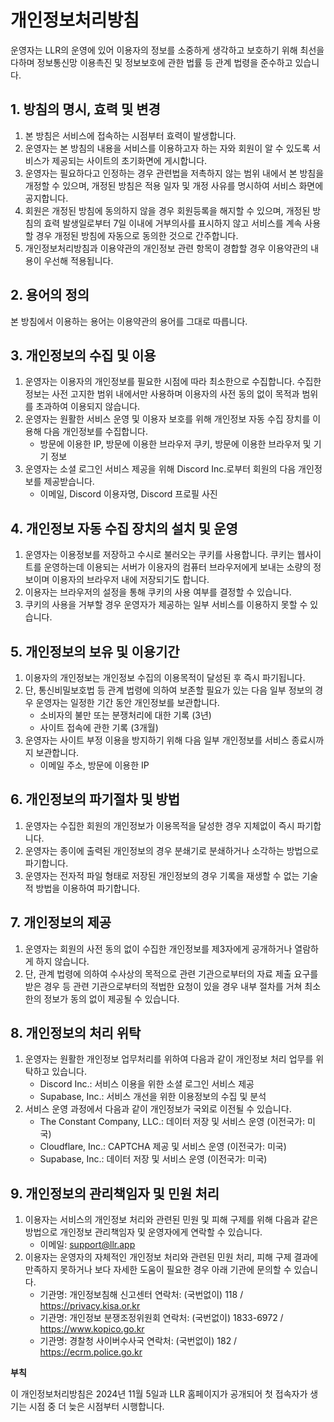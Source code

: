# 개인정보처리방침

운영자는 LLR의 운영에 있어 이용자의 정보를 소중하게 생각하고 보호하기 위해 최선을 다하며 정보통신망 이용촉진 및 정보보호에 관한 법률 등 관계 법령을 준수하고 있습니다.

## 1. 방침의 명시, 효력 및 변경

1. 본 방침은 서비스에 접속하는 시점부터 효력이 발생합니다.
2. 운영자는 본 방침의 내용을 서비스를 이용하고자 하는 자와 회원이 알 수 있도록 서비스가 제공되는 사이트의 초기화면에 게시합니다.
3. 운영자는 필요하다고 인정하는 경우 관련법을 저촉하지 않는 범위 내에서 본 방침을 개정할 수 있으며, 개정된 방침은 적용 일자 및 개정 사유를 명시하여 서비스 화면에 공지합니다.
4. 회원은 개정된 방침에 동의하지 않을 경우 회원등록을 해지할 수 있으며, 개정된 방침의 효력 발생일로부터 7일 이내에 거부의사를 표시하지 않고 서비스를 계속 사용할 경우 개정된 방침에 자동으로 동의한 것으로 간주합니다.
5. 개인정보처리방침과 이용약관의 개인정보 관련 항목이 경합할 경우 이용약관의 내용이 우선해 적용됩니다.

## 2. 용어의 정의

본 방침에서 이용하는 용어는 이용약관의 용어를 그대로 따릅니다.

## 3. 개인정보의 수집 및 이용

1. 운영자는 이용자의 개인정보를 필요한 시점에 따라 최소한으로 수집합니다. 수집한 정보는 사전 고지한 범위 내에서만 사용하며 이용자의 사전 동의 없이 목적과 범위를 초과하여 이용되지 않습니다.
2. 운영자는 원활한 서비스 운영 및 이용자 보호를 위해 개인정보 자동 수집 장치를 이용해 다음 개인정보를 수집합니다.
   * 방문에 이용한 IP, 방문에 이용한 브라우저 쿠키, 방문에 이용한 브라우저 및 기기 정보
3. 운영자는 소셜 로그인 서비스 제공을 위해 Discord Inc.로부터 회원의 다음 개인정보를 제공받습니다.
   * 이메일, Discord 이용자명, Discord 프로필 사진

## 4. 개인정보 자동 수집 장치의 설치 및 운영

1. 운영자는 이용정보를 저장하고 수시로 불러오는 쿠키를 사용합니다. 쿠키는 웹사이트를 운영하는데 이용되는 서버가 이용자의 컴퓨터 브라우저에게 보내는 소량의 정보이며 이용자의 브라우저 내에 저장되기도 합니다.
2. 이용자는 브라우저의 설정을 통해 쿠키의 사용 여부를 결정할 수 있습니다.
3. 쿠키의 사용을 거부할 경우 운영자가 제공하는 일부 서비스를 이용하지 못할 수 있습니다.

## 5. 개인정보의 보유 및 이용기간

1. 이용자의 개인정보는 개인정보 수집의 이용목적이 달성된 후 즉시 파기됩니다.
2. 단, 통신비밀보호법 등 관계 법령에 의하여 보존할 필요가 있는 다음 일부 정보의 경우 운영자는 일정한 기간 동안 개인정보를 보관합니다.
   * 소비자의 불만 또는 분쟁처리에 대한 기록 (3년)
   * 사이트 접속에 관한 기록 (3개월)
3. 운영자는 사이트 부정 이용을 방지하기 위해 다음 일부 개인정보를 서비스 종료시까지 보관합니다.
   * 이메일 주소, 방문에 이용한 IP

## 6. 개인정보의 파기절차 및 방법

1. 운영자는 수집한 회원의 개인정보가 이용목적을 달성한 경우 지체없이 즉시 파기합니다.
2. 운영자는 종이에 출력된 개인정보의 경우 분쇄기로 분쇄하거나 소각하는 방법으로 파기합니다.
3. 운영자는 전자적 파일 형태로 저장된 개인정보의 경우 기록을 재생할 수 없는 기술적 방법을 이용하여 파기합니다.

## 7. 개인정보의 제공

1. 운영자는 회원의 사전 동의 없이 수집한 개인정보를 제3자에게 공개하거나 열람하게 하지 않습니다.
2. 단, 관계 법령에 의하여 수사상의 목적으로 관련 기관으로부터의 자료 제출 요구를 받은 경우 등 관련 기관으로부터의 적법한 요청이 있을 경우 내부 절차를 거쳐 최소한의 정보가 동의 없이 제공될 수 있습니다.

## 8. 개인정보의 처리 위탁

1. 운영자는 원활한 개인정보 업무처리를 위하여 다음과 같이 개인정보 처리 업무를 위탁하고 있습니다.
   * Discord Inc.: 서비스 이용을 위한 소셜 로그인 서비스 제공
   * Supabase, Inc.: 서비스 개선을 위한 이용정보의 수집 및 분석
2. 서비스 운영 과정에서 다음과 같이 개인정보가 국외로 이전될 수 있습니다.
   * The Constant Company, LLC.: 데이터 저장 및 서비스 운영 (이전국가: 미국)
   * Cloudflare, Inc.: CAPTCHA 제공 및 서비스 운영 (이전국가: 미국)
   * Supabase, Inc.: 데이터 저장 및 서비스 운영 (이전국가: 미국)

## 9. 개인정보의 관리책임자 및 민원 처리

1. 이용자는 서비스의 개인정보 처리와 관련된 민원 및 피해 구제를 위해 다음과 같은 방법으로 개인정보 관리책임자 및 운영자에게 연락할 수 있습니다.
   * 이메일: [support@llr.app](mailto:support@llr.app)
2. 이용자는 운영자의 자체적인 개인정보 처리와 관련된 민원 처리, 피해 구제 결과에 만족하지 못하거나 보다 자세한 도움이 필요한 경우 아래 기관에 문의할 수 있습니다.
   * 기관명: 개인정보침해 신고센터
     연락처: (국번없이) 118 / https://privacy.kisa.or.kr
   * 기관명: 개인정보 분쟁조정위원회
     연락처: (국번없이) 1833-6972 / https://www.kopico.go.kr
   * 기관명: 경찰청 사이버수사국
     연락처: (국번없이) 182 / https://ecrm.police.go.kr

**부칙**

이 개인정보처리방침은 2024년 11월 5일과 LLR 홈페이지가 공개되어 첫 접속자가 생기는 시점 중 더 늦은 시점부터 시행합니다.
